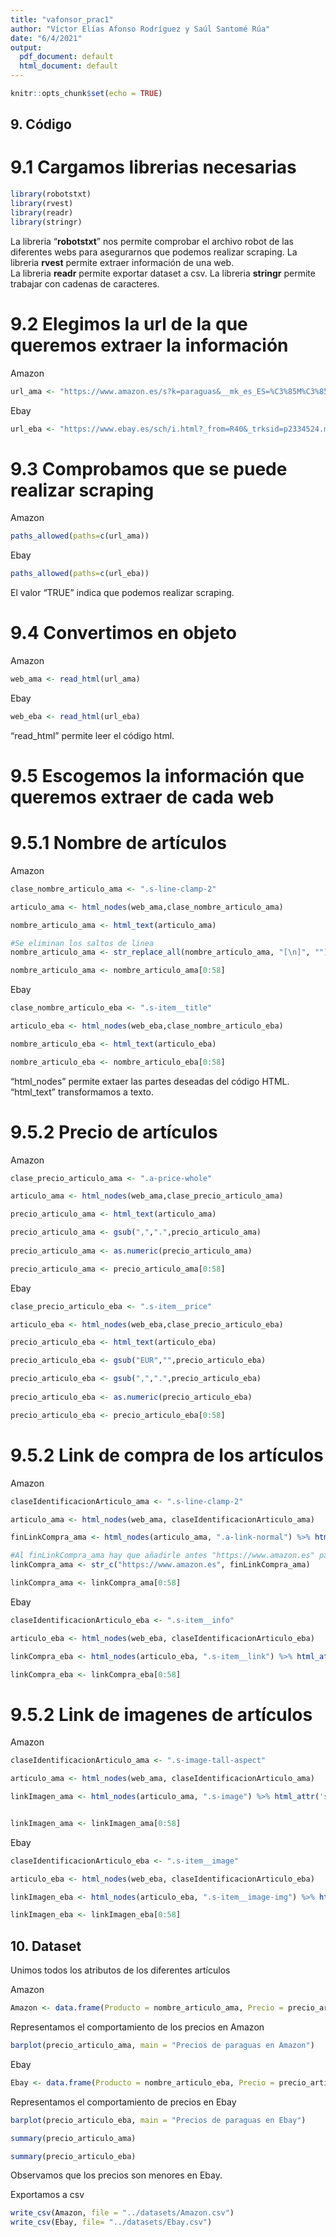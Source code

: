 ```yaml
---
title: "vafonsor_prac1"
author: "Víctor Elías Afonso Rodríguez y Saúl Santomé Rúa"
date: "6/4/2021"
output:
  pdf_document: default
  html_document: default
---
```


```r
knitr::opts_chunk$set(echo = TRUE)
```
              
##  9. Código    

# 9.1 Cargamos librerias necesarias
```r
library(robotstxt)
library(rvest)
library(readr)
library(stringr)
```

La libreria "**robotstxt**" nos permite comprobar el archivo robot de las diferentes webs para asegurarnos que podemos realizar scraping.
La libreria **rvest** permite extraer información de una web.           
La libreria **readr** permite exportar dataset a csv.
La libreria **stringr** permite trabajar con cadenas de caracteres.


# 9.2 Elegimos la url de la que queremos extraer la información 

Amazon
```r
url_ama <- "https://www.amazon.es/s?k=paraguas&__mk_es_ES=%C3%85M%C3%85%C5%BD%C3%95%C3%91&crid=2TPM4DDOUJYAX&sprefix=paraguas%2Caps%2C276&ref=nb_sb_ss_ts-doa-p_4_8"
```

Ebay
```r
url_eba <- "https://www.ebay.es/sch/i.html?_from=R40&_trksid=p2334524.m570.l1313&_nkw=paraguas&_sacat=0&LH_TitleDesc=0&_osacat=0&_odkw=paragua"
```

# 9.3 Comprobamos que se puede realizar scraping

Amazon
```r
paths_allowed(paths=c(url_ama))
```

Ebay
```r
paths_allowed(paths=c(url_eba))
```
El valor "TRUE" indica que podemos realizar scraping.

# 9.4 Convertimos en objeto

Amazon
```r
web_ama <- read_html(url_ama)
```

Ebay
```r
web_eba <- read_html(url_eba)
```

"read_html" permite leer el código html.

# 9.5 Escogemos la información que queremos extraer de cada web          
# 9.5.1 Nombre de artículos           

Amazon
```r
clase_nombre_articulo_ama <- ".s-line-clamp-2"

articulo_ama <- html_nodes(web_ama,clase_nombre_articulo_ama)

nombre_articulo_ama <- html_text(articulo_ama)

#Se eliminan los saltos de linea
nombre_articulo_ama <- str_replace_all(nombre_articulo_ama, "[\n]", "")

nombre_articulo_ama <- nombre_articulo_ama[0:58]
```

Ebay
```r
clase_nombre_articulo_eba <- ".s-item__title"

articulo_eba <- html_nodes(web_eba,clase_nombre_articulo_eba)

nombre_articulo_eba <- html_text(articulo_eba)

nombre_articulo_eba <- nombre_articulo_eba[0:58]
```

"html_nodes" permite extaer las partes deseadas del código HTML.
"html_text" transformamos a texto.

# 9.5.2 Precio de artículos

Amazon
```r
clase_precio_articulo_ama <- ".a-price-whole"

articulo_ama <- html_nodes(web_ama,clase_precio_articulo_ama)

precio_articulo_ama <- html_text(articulo_ama)

precio_articulo_ama <- gsub(",",".",precio_articulo_ama)
 
precio_articulo_ama <- as.numeric(precio_articulo_ama)

precio_articulo_ama <- precio_articulo_ama[0:58]
```

Ebay
```r
clase_precio_articulo_eba <- ".s-item__price"

articulo_eba <- html_nodes(web_eba,clase_precio_articulo_eba)

precio_articulo_eba <- html_text(articulo_eba)

precio_articulo_eba <- gsub("EUR","",precio_articulo_eba)

precio_articulo_eba <- gsub(",",".",precio_articulo_eba)
 
precio_articulo_eba <- as.numeric(precio_articulo_eba)

precio_articulo_eba <- precio_articulo_eba[0:58]
```

# 9.5.2 Link de compra de los artículos

Amazon
```r
claseIdentificacionArticulo_ama <- ".s-line-clamp-2"

articulo_ama <- html_nodes(web_ama, claseIdentificacionArticulo_ama)

finLinkCompra_ama <- html_nodes(articulo_ama, ".a-link-normal") %>% html_attr('href')

#Al finLinkCompra_ama hay que añadirle antes "https://www.amazon.es" para que funcione
linkCompra_ama <- str_c("https://www.amazon.es", finLinkCompra_ama)

linkCompra_ama <- linkCompra_ama[0:58]

```

Ebay
```r
claseIdentificacionArticulo_eba <- ".s-item__info"

articulo_eba <- html_nodes(web_eba, claseIdentificacionArticulo_eba)

linkCompra_eba <- html_nodes(articulo_eba, ".s-item__link") %>% html_attr('href')

linkCompra_eba <- linkCompra_eba[0:58]

```

# 9.5.2 Link de imagenes de artículos

Amazon
```r
claseIdentificacionArticulo_ama <- ".s-image-tall-aspect"

articulo_ama <- html_nodes(web_ama, claseIdentificacionArticulo_ama)

linkImagen_ama <- html_nodes(articulo_ama, ".s-image") %>% html_attr('src')


linkImagen_ama <- linkImagen_ama[0:58]
```

Ebay
```r
claseIdentificacionArticulo_eba <- ".s-item__image"

articulo_eba <- html_nodes(web_eba, claseIdentificacionArticulo_eba)

linkImagen_eba <- html_nodes(articulo_eba, ".s-item__image-img") %>% html_attr('src')

linkImagen_eba <- linkImagen_eba[0:58]

```

## 10. Dataset

Unimos todos los atributos de los diferentes artículos

Amazon
```r
Amazon <- data.frame(Producto = nombre_articulo_ama, Precio = precio_articulo_ama, Link = linkCompra_ama, Imagen = linkImagen_ama)
```

Representamos el comportamiento de los precios en Amazon
```r
barplot(precio_articulo_ama, main = "Precios de paraguas en Amazon")
```
Ebay
```r
Ebay <- data.frame(Producto = nombre_articulo_eba, Precio = precio_articulo_eba, Link = linkCompra_eba, Imagen = linkImagen_eba)
```
Representamos el comportamiento de precios en Ebay
```r
barplot(precio_articulo_eba, main = "Precios de paraguas en Ebay")
```

```r
summary(precio_articulo_ama)
```

```r
summary(precio_articulo_eba)
```

Observamos que los precios son menores en Ebay.

Exportamos a csv

```r
write_csv(Amazon, file = "../datasets/Amazon.csv")
write_csv(Ebay, file= "../datasets/Ebay.csv")
```


